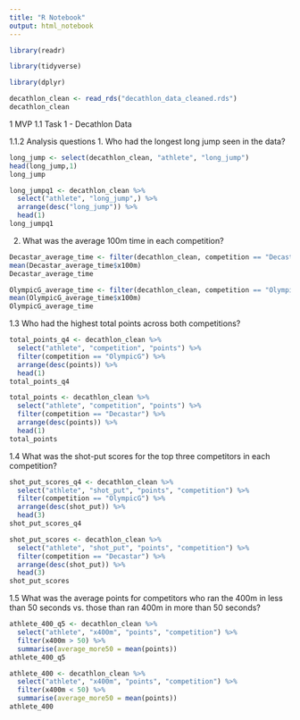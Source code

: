 ```yaml
---
title: "R Notebook"
output: html_notebook
---
```


```r
library(readr)
```

```r
library(tidyverse)
```

```r
library(dplyr)
```

```r
decathlon_clean <- read_rds("decathlon_data_cleaned.rds")
decathlon_clean
```


1 MVP
1.1 Task 1 - Decathlon Data

1.1.2 Analysis questions
1. Who had the longest long jump seen in the data?

```r
long_jump <- select(decathlon_clean, "athlete", "long_jump")
head(long_jump,1)
long_jump
```

```r
long_jumpq1 <- decathlon_clean %>%
  select("athlete", "long_jump",) %>%
  arrange(desc("long_jump")) %>%
  head(1)
long_jumpq1
```


2. What was the average 100m time in each competition?


```r
Decastar_average_time <- filter(decathlon_clean, competition == "Decastar")
mean(Decastar_average_time$x100m)
Decastar_average_time
```

```r
OlympicG_average_time <- filter(decathlon_clean, competition == "OlympicG")
mean(OlympicG_average_time$x100m)
OlympicG_average_time

```


1.3 Who had the highest total points across both competitions?
```r
total_points_q4 <- decathlon_clean %>%
  select("athlete", "competition", "points") %>%
  filter(competition == "OlympicG") %>%
  arrange(desc(points)) %>%
  head(1)
total_points_q4
```

```r
total_points <- decathlon_clean %>%
  select("athlete", "competition", "points") %>%
  filter(competition == "Decastar") %>%
  arrange(desc(points)) %>%
  head(1)
total_points

```


1.4 What was the shot-put scores for the top three competitors in each competition?
```r
shot_put_scores_q4 <- decathlon_clean %>%
  select("athlete", "shot_put", "points", "competition") %>%
  filter(competition == "OlympicG") %>%
  arrange(desc(shot_put)) %>%
  head(3)
shot_put_scores_q4

```

```r
shot_put_scores <- decathlon_clean %>%
  select("athlete", "shot_put", "points", "competition") %>%
  filter(competition == "Decastar") %>%
  arrange(desc(shot_put)) %>%
  head(3)
shot_put_scores

```

1.5 What was the average points for competitors who ran the 400m in less than 50 seconds vs. those than ran 400m in more than 50 seconds?
```r
athlete_400_q5 <- decathlon_clean %>%
  select("athlete", "x400m", "points", "competition") %>%
  filter(x400m > 50) %>%
  summarise(average_more50 = mean(points))
athlete_400_q5
```


```r
athlete_400 <- decathlon_clean %>%
  select("athlete", "x400m", "points", "competition") %>%
  filter(x400m < 50) %>%
  summarise(average_more50 = mean(points))
athlete_400
```






